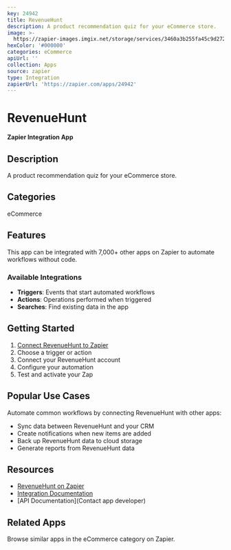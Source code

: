 ```yaml
---
key: 24942
title: RevenueHunt
description: A product recommendation quiz for your eCommerce store.
image: >-
  https://zapier-images.imgix.net/storage/services/3460a3b255fa45c9d272bd703fd16380.png?auto=format%2Ccompress&ixlib=python-3.0.0&q=50
hexColor: '#000000'
categories: eCommerce
apiUrl: ''
collection: Apps
source: zapier
type: Integration
zapierUrl: 'https://zapier.com/apps/24942'
---
```

# RevenueHunt

**Zapier Integration App**

## Description

A product recommendation quiz for your eCommerce store.

## Categories

eCommerce

## Features

This app can be integrated with 7,000+ other apps on Zapier to automate workflows without code.

### Available Integrations

- **Triggers**: Events that start automated workflows
- **Actions**: Operations performed when triggered
- **Searches**: Find existing data in the app

## Getting Started

1. [Connect RevenueHunt to Zapier](https://zapier.com/apps/24942)
2. Choose a trigger or action
3. Connect your RevenueHunt account
4. Configure your automation
5. Test and activate your Zap

## Popular Use Cases

Automate common workflows by connecting RevenueHunt with other apps:

- Sync data between RevenueHunt and your CRM
- Create notifications when new items are added
- Back up RevenueHunt data to cloud storage
- Generate reports from RevenueHunt data

## Resources

- [RevenueHunt on Zapier](https://zapier.com/apps/24942)
- [Integration Documentation](https://zapier.com/apps/24942/integrations)
- [API Documentation](Contact app developer)

## Related Apps

Browse similar apps in the eCommerce category on Zapier.
